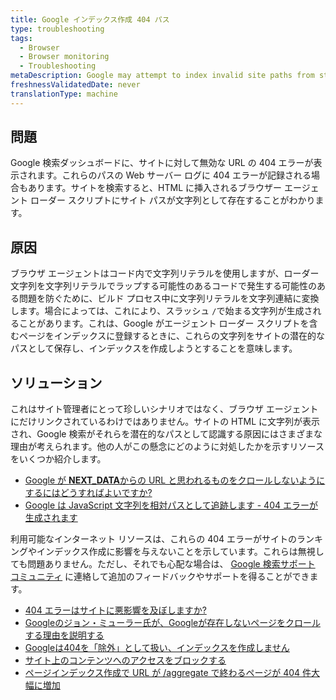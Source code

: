```yaml
---
title: Google インデックス作成 404 パス
type: troubleshooting
tags:
  - Browser
  - Browser monitoring
  - Troubleshooting
metaDescription: Google may attempt to index invalid site paths from strings found in the agent loader.
freshnessValidatedDate: never
translationType: machine
---
```


## 問題

Google 検索ダッシュボードに、サイトに対して無効な URL の 404 エラーが表示されます。これらのパスの Web サーバー ログに 404 エラーが記録される場合もあります。サイトを検索すると、HTML に挿入されるブラウザー エージェント ローダー スクリプトにサイト パスが文字列として存在することがわかります。

## 原因

ブラウザ エージェントはコード内で文字列リテラルを使用しますが、ローダー文字列を文字列リテラルでラップする可能性のあるコードで発生する可能性のある問題を防ぐために、ビルド プロセス中に文字列リテラルを文字列連結に変換します。場合によっては、これにより、スラッシュ `/`で始まる文字列が生成されることがあります。これは、Google がエージェント ローダー スクリプトを含むページをインデックスに登録するときに、これらの文字列をサイトの潜在的なパスとして保存し、インデックスを作成しようとすることを意味します。

## ソリューション

これはサイト管理者にとって珍しいシナリオではなく、ブラウザ エージェントにだけリンクされているわけではありません。サイトの HTML に文字列が表示され、Google 検索がそれらを潜在的なパスとして認識する原因にはさまざまな理由が考えられます。他の人がこの懸念にどのように対処したかを示すリソースをいくつか紹介します。

* [Google が **NEXT_DATA**からの URL と思われるものをクロールしないようにするにはどうすればよいですか?](https://stackoverflow.com/questions/75672103/how-can-i-block-google-from-crawling-things-it-thinks-are-urls-from-next-data)
* [Google は JavaScript 文字列を相対パスとして追跡します - 404 エラーが生成されます](https://webmasters.stackexchange.com/questions/50848/google-follows-javascript-string-as-relative-path-produces-404-error)

利用可能なインターネット リソースは、これらの 404 エラーがサイトのランキングやインデックス作成に影響を与えないことを示しています。これらは無視しても問題ありません。ただし、それでも心配な場合は、 [Google 検索サポート コミュニティ](https://support.google.com/webmasters/community?hl=en) に連絡して追加のフィードバックやサポートを得ることができます。

* [404 エラーはサイトに悪影響を及ぼしますか?](https://developers.google.com/search/blog/2011/05/do-404s-hurt-my-site)
* [Googleのジョン・ミューラー氏が、Googleが存在しないページをクロールする理由を説明する](https://www.searchenginejournal.com/googlebot-404/239325/)
* [Googleは404を「除外」として扱い、インデックスを作成しません](https://support.google.com/webmasters/thread/59325769?hl=en&msgid=59357731)
* [サイト上のコンテンツへのアクセスをブロックする](https://support.google.com/news/publisher-center/answer/9605477?hl=en)
* [ページインデックス作成で URL が /aggregate で終わるページが 404 件大幅に増加](https://support.google.com/webmasters/thread/212583650/large-increase-in-404-pages-with-urls-ending-in-aggregate-in-page-indexing?hl=en)
